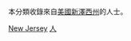 {{Catnav|頁面分類|人物|各國人物|美国人|各州美国人}}

本分類收錄來自[[美國|美國]][[新澤西州|新澤西州]]的人士。
{{Commonscat|People of New Jersey}}

[[Category:美国各州人物|New Jersey]]
[[Category:新澤西州|人]]
